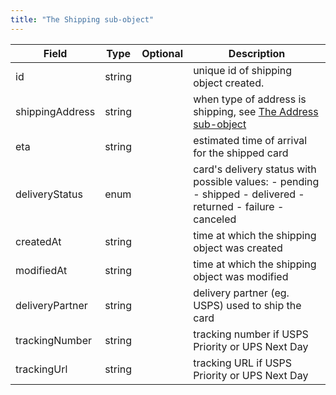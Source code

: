 ```yaml
---
title: "The Shipping sub-object"
---
```


| **Field**       | **Type** | **Optional** | **Description**                                                                                                     |
|-----------------|----------|--------------|---------------------------------------------------------------------------------------------------------------------|
| id              | string   |              | unique id of shipping object created.                                                                               |
| shippingAddress | string   |              | when type of address is shipping, see [The Address sub-object](https://www.solidfi.com/docs/the-address-sub-object) |
| eta             | string   |              | estimated time of arrival for the shipped card                                                                      |
| deliveryStatus  | enum     |              | card's delivery status with possible values: - pending - shipped - delivered - returned - failure - canceled        |
| createdAt       | string   |              | time at which the shipping object was created                                                                       |
| modifiedAt      | string   |              | time at which the shipping object was modified                                                                      |
| deliveryPartner | string   |              | delivery partner (eg. USPS) used to ship the card                                                                   |
| trackingNumber  | string   |              | tracking number if USPS Priority or UPS Next Day                                                                    |
| trackingUrl     | string   |              | tracking URL if USPS Priority or UPS Next Day                                                                       |